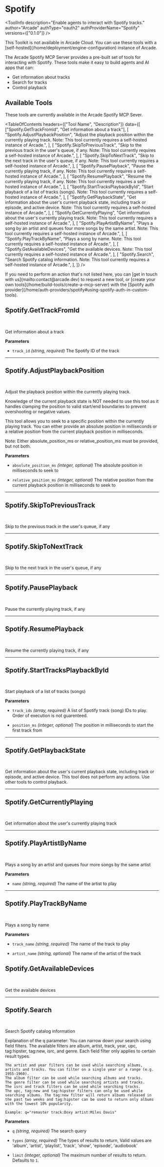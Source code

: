 # Spotify


<ToolInfo
  description="Enable agents to interact with Spotify tracks."
  author="Arcade"
  authType="oauth2"
  authProviderName="Spotify"
  versions={["0.1.0"]}
/>

<Callout type="warning">
  This Toolkit is not available in Arcade Cloud. You can use these tools with a
  [self-hosted](/home/deployment/engine-configuration) instance of Arcade.
</Callout>

<br />

<Badges repo="arcadeai/arcade_spotify" />

The Arcade Spotify MCP Server provides a pre-built set of tools for interacting with Spotify. These tools make it easy to build agents and AI apps that can:

- Get information about tracks
- Search for tracks
- Control playback

## Available Tools

These tools are currently available in the Arcade Spotify MCP Sever.

<TableOfContents
  headers={["Tool Name", "Description"]}
  data={[
    ["Spotify.GetTrackFromId", "Get information about a track"],
    [
      "Spotify.AdjustPlaybackPosition",
      "Adjust the playback position within the currently playing track. Note: This tool currently requires a self-hosted instance of Arcade.",
    ],
    [
      "Spotify.SkipToPreviousTrack",
      "Skip to the previous track in the user's queue, if any. Note: This tool currently requires a self-hosted instance of Arcade.",
    ],
    [
      "Spotify.SkipToNextTrack",
      "Skip to the next track in the user's queue, if any. Note: This tool currently requires a self-hosted instance of Arcade.",
    ],
    [
      "Spotify.PausePlayback",
      "Pause the currently playing track, if any. Note: This tool currently requires a self-hosted instance of Arcade.",
    ],
    [
      "Spotify.ResumePlayback",
      "Resume the currently playing track, if any. Note: This tool currently requires a self-hosted instance of Arcade.",
    ],
    [
      "Spotify.StartTracksPlaybackById",
      "Start playback of a list of tracks (songs). Note: This tool currently requires a self-hosted instance of Arcade.",
    ],
    [
      "Spotify.GetPlaybackState",
      "Get information about the user's current playback state, including track or episode, and active device. Note: This tool currently requires a self-hosted instance of Arcade.",
    ],
    [
      "Spotify.GetCurrentlyPlaying",
      "Get information about the user's currently playing track. Note: This tool currently requires a self-hosted instance of Arcade.",
    ],
    [
      "Spotify.PlayArtistByName",
      "Plays a song by an artist and queues four more songs by the same artist. Note: This tool currently requires a self-hosted instance of Arcade.",
    ],
    [
      "Spotify.PlayTrackByName",
      "Plays a song by name. Note: This tool currently requires a self-hosted instance of Arcade.",
    ],
    [
      "Spotify.GetAvailableDevices",
      "Get the available devices. Note: This tool currently requires a self-hosted instance of Arcade.",
    ],
    [
      "Spotify.Search",
      "Search Spotify catalog information. Note: This tool currently requires a self-hosted instance of Arcade.",
    ],
  ]}
/>

<Callout>
  If you need to perform an action that's not listed here, you can [get in touch
  with us](mailto:contact@arcade.dev) to request a new tool, or [create your own
  tools](/home/build-tools/create-a-mcp-server) with the [Spotify auth
  provider](/home/auth-providers/spotify#using-spotify-auth-in-custom-tools).
</Callout>

## Spotify.GetTrackFromId

<br />
<TabbedCodeBlock
  tabs={[
    {
      label: "Call the Tool with User Authorization",
      content: {
        Python: [
          "/examples/integrations/mcp-servers/spotify/get_track_from_id_example_call_tool.py",
        ],
        JavaScript: [
          "/examples/integrations/mcp-servers/spotify/get_track_from_id_example_call_tool.js",
        ],
      },
    },
  ]}
/>

Get information about a track

**Parameters**

- `track_id` _(string, required)_ The Spotify ID of the track

---

## Spotify.AdjustPlaybackPosition

<br />
<TabbedCodeBlock
  tabs={[
    {
      label: "Call the Tool with User Authorization",
      content: {
        Python: [
          "/examples/integrations/mcp-servers/spotify/adjust_playback_position_example_call_tool.py",
        ],
        JavaScript: [
          "/examples/integrations/mcp-servers/spotify/adjust_playback_position_example_call_tool.js",
        ],
      },
    },
  ]}
/>

Adjust the playback position within the currently playing track.

Knowledge of the current playback state is NOT needed to use this tool as it handles clamping the position to valid start/end boundaries to prevent overshooting or negative values.

This tool allows you to seek to a specific position within the currently playing track. You can either provide an absolute position in milliseconds or a relative position from the current playback position in milliseconds.

Note: Either absolute_position_ms or relative_position_ms must be provided, but not both.

**Parameters**

- `absolute_position_ms` _(integer, optional)_ The absolute position in milliseconds to seek to

- `relative_position_ms` _(integer, optional)_ The relative position from the current playback position in milliseconds to seek to

---

## Spotify.SkipToPreviousTrack

<br />
<TabbedCodeBlock
  tabs={[
    {
      label: "Call the Tool with User Authorization",
      content: {
        Python: [
          "/examples/integrations/mcp-servers/spotify/skip_to_previous_track_example_call_tool.py",
        ],
        JavaScript: [
          "/examples/integrations/mcp-servers/spotify/skip_to_previous_track_example_call_tool.js",
        ],
      },
    },
  ]}
/>

Skip to the previous track in the user's queue, if any

---

## Spotify.SkipToNextTrack

<br />
<TabbedCodeBlock
  tabs={[
    {
      label: "Call the Tool with User Authorization",
      content: {
        Python: [
          "/examples/integrations/mcp-servers/spotify/skip_to_next_track_example_call_tool.py",
        ],
        JavaScript: [
          "/examples/integrations/mcp-servers/spotify/skip_to_next_track_example_call_tool.js",
        ],
      },
    },
  ]}
/>

Skip to the next track in the user's queue, if any

---

## Spotify.PausePlayback

<br />
<TabbedCodeBlock
  tabs={[
    {
      label: "Call the Tool with User Authorization",
      content: {
        Python: [
          "/examples/integrations/mcp-servers/spotify/pause_playback_example_call_tool.py",
        ],
        JavaScript: [
          "/examples/integrations/mcp-servers/spotify/pause_playback_example_call_tool.js",
        ],
      },
    },
  ]}
/>

Pause the currently playing track, if any

---

## Spotify.ResumePlayback

<br />
<TabbedCodeBlock
  tabs={[
    {
      label: "Call the Tool with User Authorization",
      content: {
        Python: [
          "/examples/integrations/mcp-servers/spotify/resume_playback_example_call_tool.py",
        ],
        JavaScript: [
          "/examples/integrations/mcp-servers/spotify/resume_playback_example_call_tool.js",
        ],
      },
    },
  ]}
/>

Resume the currently playing track, if any

---

## Spotify.StartTracksPlaybackById

<br />
<TabbedCodeBlock
  tabs={[
    {
      label: "Call the Tool with User Authorization",
      content: {
        Python: [
          "/examples/integrations/mcp-servers/spotify/start_tracks_playback_by_id_example_call_tool.py",
        ],
        JavaScript: [
          "/examples/integrations/mcp-servers/spotify/start_tracks_playback_by_id_example_call_tool.js",
        ],
      },
    },
  ]}
/>

Start playback of a list of tracks (songs)

**Parameters**

- `track_ids` _(array, required)_ A list of Spotify track (song) IDs to play. Order of execution is not guarenteed.

- `position_ms` _(integer, optional)_ The position in milliseconds to start the first track from

---

## Spotify.GetPlaybackState

<br />
<TabbedCodeBlock
  tabs={[
    {
      label: "Call the Tool with User Authorization",
      content: {
        Python: [
          "/examples/integrations/mcp-servers/spotify/get_playback_state_example_call_tool.py",
        ],
        JavaScript: [
          "/examples/integrations/mcp-servers/spotify/get_playback_state_example_call_tool.js",
        ],
      },
    },
  ]}
/>

Get information about the user's current playback state, including track or episode, and active device. This tool does not perform any actions. Use other tools to control playback.

---

## Spotify.GetCurrentlyPlaying

<br />
<TabbedCodeBlock
  tabs={[
    {
      label: "Call the Tool with User Authorization",
      content: {
        Python: [
          "/examples/integrations/mcp-servers/spotify/get_currently_playing_example_call_tool.py",
        ],
        JavaScript: [
          "/examples/integrations/mcp-servers/spotify/get_currently_playing_example_call_tool.js",
        ],
      },
    },
  ]}
/>

Get information about the user's currently playing track

---

## Spotify.PlayArtistByName

<br />
<TabbedCodeBlock
  tabs={[
    {
      label: "Call the Tool with User Authorization",
      content: {
        Python: [
          "/examples/integrations/mcp-servers/spotify/play_artist_by_name_example_call_tool.py",
        ],
        JavaScript: [
          "/examples/integrations/mcp-servers/spotify/play_artist_by_name_example_call_tool.js",
        ],
      },
    },
  ]}
/>

Plays a song by an artist and queues four more songs by the same artist

**Parameters**

- `name` _(string, required)_ The name of the artist to play

---

## Spotify.PlayTrackByName

<br />
<TabbedCodeBlock
  tabs={[
    {
      label: "Call the Tool with User Authorization",
      content: {
        Python: [
          "/examples/integrations/mcp-servers/spotify/play_track_by_name_example_call_tool.py",
        ],
        JavaScript: [
          "/examples/integrations/mcp-servers/spotify/play_track_by_name_example_call_tool.js",
        ],
      },
    },
  ]}
/>

Plays a song by name

**Parameters**

- `track_name` _(string, required)_ The name of the track to play

- `artist_name` _(string, optional)_ The name of the artist of the track

## Spotify.GetAvailableDevices

<br />
<TabbedCodeBlock
  tabs={[
    {
      label: "Call the Tool with User Authorization",
      content: {
        Python: [
          "/examples/integrations/mcp-servers/spotify/get_available_devices_example_call_tool.py",
        ],
        JavaScript: [
          "/examples/integrations/mcp-servers/spotify/get_available_devices_example_call_tool.js",
        ],
      },
    },
  ]}
/>

Get the available devices

---

## Spotify.Search

<br />
<TabbedCodeBlock
  tabs={[
    {
      label: "Call the Tool with User Authorization",
      content: {
        Python: [
          "/examples/integrations/mcp-servers/spotify/search_example_call_tool.py",
        ],
        JavaScript: [
          "/examples/integrations/mcp-servers/spotify/search_example_call_tool.js",
        ],
      },
    },
  ]}
/>

Search Spotify catalog information

Explanation of the q parameter: You can narrow down your search using field filters. The available filters are album, artist, track, year, upc, tag:hipster, tag:new, isrc, and genre. Each field filter only applies to certain result types.

    The artist and year filters can be used while searching albums, artists and tracks. You can filter on a single year or a range (e.g. 1955-1960).
    The album filter can be used while searching albums and tracks.
    The genre filter can be used while searching artists and tracks.
    The isrc and track filters can be used while searching tracks.
    The upc, tag:new and tag:hipster filters can only be used while searching albums. The tag:new filter will return albums released in the past two weeks and tag:hipster can be used to return only albums with the lowest 10% popularity.

    Example: q="remaster track:Doxy artist:Miles Davis"

**Parameters**

- `q` _(string, required)_ The search query

- `types` _(array, required)_ The types of results to return, Valid values are 'album', 'artist', 'playlist', 'track', 'show', 'episode', 'audiobook'

- `limit` _(integer, optional)_ The maximum number of results to return. Defaults to `1`.

<ToolFooter pipPackageName="arcade_spotify" />
